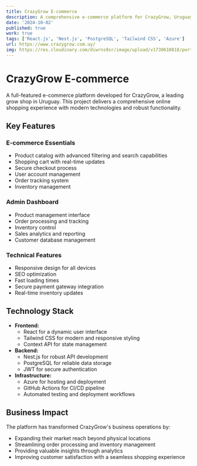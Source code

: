 ```yaml
---
title: CrazyGrow E-commerce
description: A comprehensive e-commerce platform for CrazyGrow, Uruguay's leading grow shop, built with React, Nest.js, and PostgreSQL, offering a complete online shopping experience.
date: '2024-10-02'
published: true
work: true
tags: ['React.js', 'Nest.js', 'PostgreSQL', 'Tailwind CSS', 'Azure']
url: https://www.crazygrow.com.uy/
img: https://res.cloudinary.com/diwrns9sr/image/upload/v1730610818/portafolio/ykwi3hau22sebtrlj9a4.png
---
```


<AutoplayVideo src="https://res.cloudinary.com/diwrns9sr/video/upload/v1743113487/portafolio/qxn5bcnyqoervorixrcu.mp4" />

# CrazyGrow E-commerce

A full-featured e-commerce platform developed for CrazyGrow, a leading grow shop in Uruguay. This project delivers a comprehensive online shopping experience with modern technologies and robust functionality.

## Key Features

### E-commerce Essentials

-   Product catalog with advanced filtering and search capabilities
-   Shopping cart with real-time updates
-   Secure checkout process
-   User account management
-   Order tracking system
-   Inventory management

### Admin Dashboard

-   Product management interface
-   Order processing and tracking
-   Inventory control
-   Sales analytics and reporting
-   Customer database management

### Technical Features

-   Responsive design for all devices
-   SEO optimization
-   Fast loading times
-   Secure payment gateway integration
-   Real-time inventory updates

## Technology Stack

-   **Frontend:**
    -   React for a dynamic user interface
    -   Tailwind CSS for modern and responsive styling
    -   Context API for state management
-   **Backend:**
    -   Nest.js for robust API development
    -   PostgreSQL for reliable data storage
    -   JWT for secure authentication
-   **Infrastructure:**
    -   Azure for hosting and deployment
    -   GitHub Actions for CI/CD pipeline
    -   Automated testing and deployment workflows

## Business Impact

The platform has transformed CrazyGrow's business operations by:

-   Expanding their market reach beyond physical locations
-   Streamlining order processing and inventory management
-   Providing valuable insights through analytics
-   Improving customer satisfaction with a seamless shopping experience
